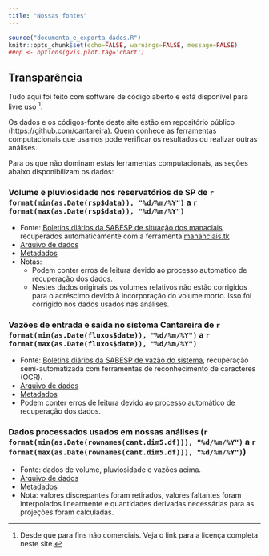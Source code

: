 ```yaml
---
title: "Nossas fontes"
---
```


```r
source("documenta_e_exporta_dados.R")
knitr::opts_chunk$set(echo=FALSE, warnings=FALSE, message=FALSE)
##op <- options(gvis.plot.tag='chart')
```

## Transparência

Tudo aqui foi feito com software de código aberto e está disponível para livre uso [^1].

Os dados e os códigos-fonte deste site estão em repositório público
(https://github.com/cantareira). Quem conhece as ferramentas computacionais que usamos pode
verificar os resultados ou realizar outras análises.

Para os que não dominam estas ferramentas computacionais, as seções abaixo disponibilizam os dados:

### Volume e pluviosidade nos reservatórios de SP de `r format(min(as.Date(rsp$data)), "%d/%m/%Y")` a `r format(max(as.Date(rsp$data)), "%d/%m/%Y")`
* Fonte: [Boletins diários da SABESP de situação dos manaciais](http://www2.sabesp.com.br/mananciais/DivulgacaoSiteSabesp.aspx), recuperados automaticamente com a ferramenta [mananciais.tk](http://mananciais.tk/)
* [Arquivo de dados](/data/dados.csv)
* [Metadados](dados_metadata.html)
* Notas:
	+ Podem conter erros de leitura devido ao processo automatico de recuperação dos dados.
	+ Nestes dados originais os volumes relativos não estão corrigidos para o acréscimo devido à incorporação do volume morto.
  Isso foi corrigido nos dados usados nas análises.

### Vazões de entrada e saída no sistema Cantareira de `r format(min(as.Date(fluxos$date)), "%d/%m/%Y")` a `r format(max(as.Date(fluxos$date)), "%d/%m/%Y")`
* Fonte: [Boletins diários da SABESP de vazão do sistema](http://www2.sabesp.com.br/mananciais/divulgacaopcj.aspx),
recuperação semi-automatizada com ferramentas de reconhecimento de caracteres (OCR).
* [Arquivo de dados](/data/data_ocr_cor2.csv)
* [Metadados](data_ocr_cor2_metadata.html)
* Podem conter erros de leitura devido ao processo automático de recuperação dos dados.

### Dados processados usados em nossas análises (`r format(min(as.Date(rownames(cant.dim5.df))), "%d/%m/%Y")` a `r format(max(as.Date(rownames(cant.dim5.df))), "%d/%m/%Y")`)
* Fonte: dados de volume, pluviosidade e vazões acima.
* [Arquivo de dados](/data/dados_de_trabalho.csv)
* [Metadados](planilha_de_trabalho_metadata.html)
* Nota: valores discrepantes foram retirados, valores faltantes foram interpolados linearmente e quantidades derivadas necessárias para as projeções foram calculadas.


[^1]: Desde que para fins não comerciais. Veja o link para a licença completa neste site.
